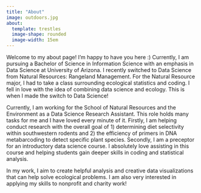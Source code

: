 ```yaml
---
title: "About"
image: outdoors.jpg
about: 
  template: trestles
  image-shape: rounded
  image-width: 15em
---
```


Welcome to my about page! I'm happy to have you here :) Currently, I am pursuing a Bachelor of Science in Information Science with an emphasis in Data Science at University of Arizona. I recently switched to Data Science from Natural Resources: Rangeland Management. For the Natural Resource major, I had to take a class surrounding ecological statistics and coding. I fell in love with the idea of combining data science and ecology. This is when I made the switch to Data Science!

Currently, I am working for the School of Natural Resources and the Environment as a Data Science Research Assistant. This role holds many tasks for me and I have loved every minute of it. Firstly, I am helping conduct research with the overall goal of 1) determining diet selectivity within southwestern rodents and 2) the efficiency of primers in DNA metabarcoding to detect specific plant species. Secondly, I am a preceptor for an introductory data science course. I absolutely love assisting in this course and helping students gain deeper skills in coding and statistical analysis.

In my work, I aim to create helpful analysis and creative data visualizations that can help solve ecological problems. I am also very interested in applying my skills to nonprofit and charity work!

```r

```
